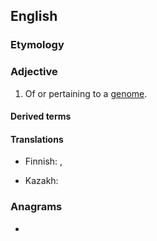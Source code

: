 ==English==

===Etymology===
{{suffix|en|genome|ic}}

===Adjective===
{{en-adj|-}}

# {{lb|en|genetics}} Of or pertaining to a [[genome]].

====Derived terms====
{{der4|en
|antigenomic
|bigenomic
|chemogenomic
|clinicogenomic
|cytogenomic
|digenomic
|ecogenomic
|ecotoxicogenomic
|epigenomic
|extragenomic
|genomic DNA
|genomic equivalence
|genomic plasticity
|genomically
|genomicist
|geogenomic
|hemigenomic
|immunogenomic
|infragenomic
|intergenomic
|intragenomic
|macrogenomic
|megagenomic
|metagenomic
|microgenomic
|minigenomic
|mitogenomic
|monogenomic
|multigenomic
|neurogenomic
|nongenomic
|nutrigenomic
|oncogenomic
|orthogenomic
|palaeogenomic
|paleogenomic
|pangenomic
|pathogenomic
|peptidogenomic
|pharmacogenomic
|phylogenomic
|postgenomic
|pregenomic
|proteogenomic
|radiogenomic
|subgenomic
|supragenomic
|toxicogenomic
|toxigenomic
|transgenomic
|trigenomic
|unigenomic}}

====Translations====
{{trans-top|of or pertaining to a genome}}
* Finnish: {{t|fi|genominen}}, {{t+|fi|genomi|alt=genomi-}}
{{trans-mid}}
* Kazakh: {{t|kk|геномдық}}
{{trans-bottom}}

===Anagrams===
* {{anagrams|en|a=cegimno|comeing}}